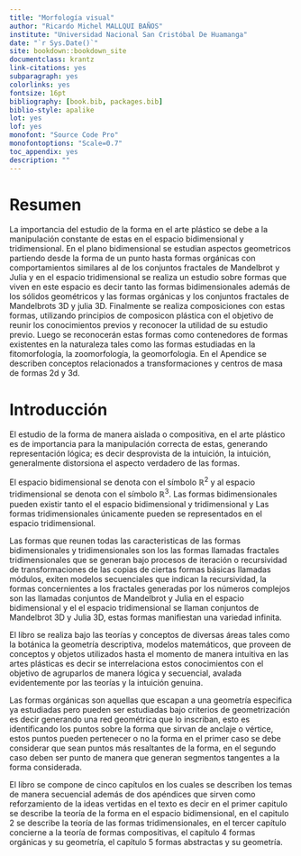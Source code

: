 ```yaml
---
title: "Morfología visual"
author: "Ricardo Michel MALLQUI BAÑOS"
institute: "Universidad Nacional San Cristóbal De Huamanga"
date: "`r Sys.Date()`"
site: bookdown::bookdown_site
documentclass: krantz
link-citations: yes
subparagraph: yes
colorlinks: yes
fontsize: 16pt
bibliography: [book.bib, packages.bib]
biblio-style: apalike
lot: yes
lof: yes
monofont: "Source Code Pro"
monofontoptions: "Scale=0.7"
toc_appendix: yes
description: ""
---
```


```{=tex}
\newcommand{\N}{\mathbb{N}}
\newcommand{\R}{\mathbb{R}}
\newcommand{\CC}{\mathbb{C}}
\newcommand{\I}{\mathbb{I}}
\newcommand{\f}{\mathbb{f}}
\newcommand{\X}{\mathbb{X}}
\newcommand{\D}{\mathbb{D}}
\newcommand{\Z}{\mathbb{Z}}
\newcommand{\Q}{\mathbb{Q}}
\newcommand{\norm}[1]{\left\Vert#1\right\Vert}
\newcommand{\abs}[1]{\left\vert#1\right\vert}
\newcommand{\set}[1]{\left\{#1\right\}}
\newcommand{\seq}[1]{\left<#1\right>}
\newcommand{\co}[1]{\left[#1\right]}
\newcommand{\cc}[1]{\left(#1\right)}
\newcommand{\J}{\mathcal{J}}
\newcommand{\K}{\mathcal{K}}
\newcommand{\M}{\mathcal{M}}
\newcommand{\F}{\mathcal{F}}
```
# Resumen {.unnumbered}

La importancia del estudio de la forma en el arte plástico se debe a la manipulación constante de estas en el espacio bidimensional y tridimensional. En el plano bidimensional se estudian aspectos geometricos partiendo desde la forma de un punto hasta formas orgánicas con comportamientos similares al de los conjuntos fractales de Mandelbrot y Julia y en el espacio tridimensional se realiza un estudio sobre formas que viven en este espacio es decir tanto las formas bidimensionales además de los sólidos geométricos y las formas orgánicas y los conjuntos fractales de Mandelbrots 3D y julia 3D. Finalmente se realiza composiciones con estas formas, utilizando principios de composicon plástica con el objetivo de reunir los conocimientos previos y reconocer la utilidad de su estudio previo. Luego se reconocerán estas formas como contenedores de formas existentes en la naturaleza tales como las formas estudiadas en la fitomorfología, la zoomorfología, la geomorfologia. En el Apendice se describen conceptos relacionados a transformaciones y centros de masa de formas 2d y 3d.

# Introducción {.unnumbered}

El estudio de la forma de manera aislada o compositiva, en el arte plástico es de importancia para la manipulación correcta de estas, generando representación lógica; es decir desprovista de la intuición, la intuición, generalmente distorsiona el aspecto verdadero de las formas.

El espacio bidimensional se denota con el símbolo $\mathbb{R}^2$ y al espacio tridimensional se denota con el símbolo $\mathbb{R}^3$. Las formas bidimensionales pueden existir tanto el el espacio bidimensional y tridimensional y Las formas tridimensionales únicamente pueden se representados en el espacio tridimensional.

Las formas que reunen todas las caracteristicas de las formas bidimensionales y tridimensionales son los las formas llamadas fractales tridimensionales que se generan bajo procesos de iteración o recursividad de transformaciones de las copias de ciertas formas básicas llamadas módulos, exiten modelos secuenciales que indican la recursividad, la formas concernientes a los fractales generadas por los números complejos son las llamadas conjuntos de Mandelbrot y Julia en el espacio bidimensional y el el espacio tridimensional se llaman conjuntos de Mandelbrot 3D y Julia 3D, estas formas manifiestan una variedad infinita.

El libro se realiza bajo las teorías y conceptos de diversas áreas tales como la botánica la geometría descriptiva, modelos matemáticos, que proveen de conceptos y objetos utilizados hasta el momento de manera intuitiva en las artes plásticas es decir se interrelaciona estos conocimientos con el objetivo de agruparlos de manera lógica y secuencial, avalada evidentemente por las teorías y la intuición genuina.

Las formas orgánicas son aquellas que escapan a una geometría especifica ya estudiadas pero pueden ser estudiadas bajo criterios de geometrización es decir generando una red geométrica que lo inscriban, esto es identificando los puntos sobre la forma que sirvan de anclaje o vértice, estos puntos pueden pertenecer o no la forma en el primer caso se debe considerar que sean puntos más resaltantes de la forma, en el segundo caso deben ser punto de manera que generan segmentos tangentes a la forma considerada.

El libro se compone de cinco capítulos en los cuales se describen los temas de manera secuencial además de dos apéndices que sirven como reforzamiento de la ideas vertidas en el texto es decir en el primer capitulo se describe la teoría de la forma en el espacio bidimensional, en el capitulo 2 se describe la teoría de las formas tridimensionales, en el tercer capítulo concierne a la teoría de formas compositivas, el capítulo 4 formas orgánicas y su geometría, el capítulo 5 formas abstractas y su geometría.
